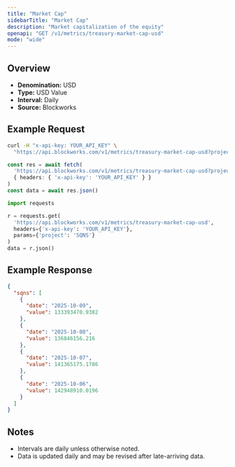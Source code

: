 ```yaml
---
title: "Market Cap"
sidebarTitle: "Market Cap"
description: "Market capitalization of the equity"
openapi: "GET /v1/metrics/treasury-market-cap-usd"
mode: "wide"
---
```


## Overview

- **Denomination:** USD
- **Type:** USD Value
- **Interval:** Daily
- **Source:** Blockworks

## Example Request

<CodeGroup>

```bash cURL
curl -H "x-api-key: YOUR_API_KEY" \
  "https://api.blockworks.com/v1/metrics/treasury-market-cap-usd?project=SQNS"
```

```typescript TypeScript
const res = await fetch(
  'https://api.blockworks.com/v1/metrics/treasury-market-cap-usd?project=SQNS',
  { headers: { 'x-api-key': 'YOUR_API_KEY' } }
)
const data = await res.json()
```

```python Python
import requests

r = requests.get(
  'https://api.blockworks.com/v1/metrics/treasury-market-cap-usd',
  headers={'x-api-key': 'YOUR_API_KEY'},
  params={'project': 'SQNS'}
)
data = r.json()
```

</CodeGroup>

## Example Response

```json
{
  "sqns": [
    {
      "date": "2025-10-09",
      "value": 133393470.9382
    },
    {
      "date": "2025-10-08",
      "value": 136846156.216
    },
    {
      "date": "2025-10-07",
      "value": 141365175.1786
    },
    {
      "date": "2025-10-06",
      "value": 142948910.0196
    }
  ]
}
```

## Notes
- Intervals are daily unless otherwise noted.
- Data is updated daily and may be revised after late-arriving data.